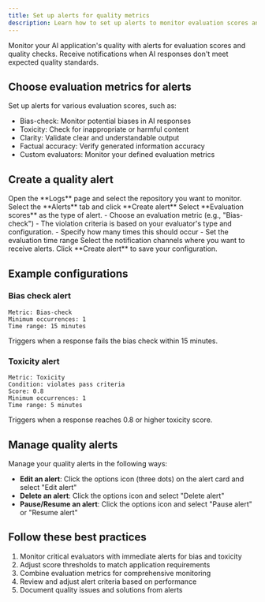 ```yaml
---
title: Set up alerts for quality metrics
description: Learn how to set up alerts to monitor evaluation scores and quality checks in Maxim.
---
```



Monitor your AI application's quality with alerts for evaluation scores and quality checks. Receive notifications when AI responses don't meet expected quality standards.

## Choose evaluation metrics for alerts

Set up alerts for various evaluation scores, such as:

- Bias-check: Monitor potential biases in AI responses
- Toxicity: Check for inappropriate or harmful content
- Clarity: Validate clear and understandable output
- Factual accuracy: Verify generated information accuracy
- Custom evaluators: Monitor your defined evaluation metrics

## Create a quality alert

<Steps>
<Step title="Navigate to repository">
Open the **Logs** page and select the repository you want to monitor.
</Step>
<Step title="Access alerts tab">
Select the **Alerts** tab and click **Create alert**
</Step>
<Step title="Select alert type">
Select **Evaluation scores** as the type of alert.
</Step>
<Step title="Configure alert settings">
  - Choose an evaluation metric (e.g., "Bias-check")
  - The violation criteria is based on your evaluator's type and configuration.
  - Specify how many times this should occur
  - Set the evaluation time range
</Step>
<Step title="Choose notification channels">
Select the notification channels where you want to receive alerts.
</Step>
<Step title="Save your alert">
Click **Create alert** to save your configuration.
</Step>
</Steps>

<MaximPlayer url="https://drive.google.com/file/d/1F7MeY-fHmI8zF1rPwSd23ronC2gumFGa/preview" />

## Example configurations

### Bias check alert

```
Metric: Bias-check
Minimum occurrences: 1
Time range: 15 minutes
```

Triggers when a response fails the bias check within 15 minutes.

### Toxicity alert
```
Metric: Toxicity
Condition: violates pass criteria
Score: 0.8
Minimum occurrences: 1
Time range: 5 minutes
```
Triggers when a response reaches 0.8 or higher toxicity score.

## Manage quality alerts

Manage your quality alerts in the following ways:

- **Edit an alert**: Click the options icon (three dots) on the alert card and select "Edit alert"
- **Delete an alert**: Click the options icon and select "Delete alert"
- **Pause/Resume an alert**: Click the options icon and select "Pause alert" or "Resume alert"

## Follow these best practices

1. Monitor critical evaluators with immediate alerts for bias and toxicity
2. Adjust score thresholds to match application requirements
3. Combine evaluation metrics for comprehensive monitoring
4. Review and adjust alert criteria based on performance
5. Document quality issues and solutions from alerts